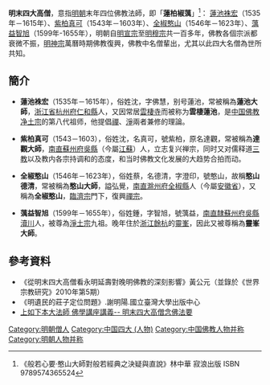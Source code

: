 
{{明末四大高僧}}

'''明末四大高僧'''，意指[[明朝|明朝]]末年四位佛教法師，即「'''蓮柏椒蕅'''」<ref>《般若心要·憨山大師對般若經典之決疑與直說》林中華 寂浪出版 ISBN 9789574365524</ref>： [[蓮池袾宏|蓮池袾宏]]（1535年－1615年）、[[紫柏真可|紫柏真可]]（1543年－1603年）、[[全椒憨山|全椒憨山]]（1546年－1623年）、[[蕅益智旭|蕅益智旭]]（1599年-1655年），明朝自[[明宣宗|明宣宗]]至[[明穆宗|明穆宗]]共一百多年，佛教各個宗派都衰微不振，[[明神宗|明神宗]]萬曆時期佛教復興，佛教中名僧輩出，尤其以此四大名僧為世所共知。

==簡介==
*'''蓮池袾宏'''（1535年－1615年），俗姓沈，字佛慧，别号蓮池，常被稱為'''蓮池大師'''，[[浙江省|浙江省]][[杭州府|杭州府]][[仁和縣|仁和縣]]人，又因常居[[雲棲寺|雲棲寺]]而被称为'''雲棲蓮池'''，是[[中国|中国]][[佛教|佛教]][[淨土宗_(中國)|净土宗]]的第八代祖师，他提倡[[禪宗|禪]]、[[淨土宗_(中國)|淨]]兩者兼修的理論。

*'''紫柏真可'''（1543－1603），俗姓沈，名真可，號紫柏，原名達觀，常被稱為'''達觀大師'''，[[南直|南直]][[蘇州府|蘇州府]][[吳縣|吳縣]]（今屬[[江蘇|江蘇]]）人，立志复兴禅宗，同时又对儒释道[[三教|三教]]以及教内各宗持调和的态度，和当时佛教文化发展的大趋势合拍而动。

*'''全椒憨山'''（1546年－1623年），俗姓蔡，名德清，字澄印，號憨山，故稱'''憨山德清'''，常被稱為'''憨山大師'''，謚弘覺，[[南直|南直]][[滁州|滁州府]][[全椒縣|全椒縣]]人（今屬[[安徽省|安徽省]]），又稱為'''全椒憨山'''，[[臨濟宗|臨濟宗]]門下，復興[[禪宗|禪宗]]。

*'''蕅益智旭'''（1599年－1655年），俗姓鍾，字智旭，號蕅益，[[南直隸|南直隸]][[蘇州府|蘇州府]][[吳縣|吳縣]][[木瀆|瀆川]]人，被尊為[[淨土宗_(中國)|淨土宗]]九祖。晚年住於[[浙江|浙江]][[餘杭|餘杭]]的[[靈峯|靈峯]]，因此又被尊稱為'''靈峯大師'''。

==參考資料==
{{reflist}}
*《從明末四大高僧看永明延壽對晚明佛教的深刻影響》黃公元（並錄於《世界宗教研究》2010年第5期）
*《明遺民的莊子定位問題》.謝明陽.國立臺灣大學出版中心
*[https://web.archive.org/web/20160407131536/http://fawang.hihosting.hinet.net/ebook/ebook059-all.htm 上如下本大法師 佛學講座講義-- 明末四大高僧念佛法要]

[[Category:明朝僧人|Category:明朝僧人]]
[[Category:中国四大_(人物)|Category:中国四大 (人物)]]
[[Category:中国佛教人物并称|Category:中国佛教人物并称]]
[[Category:明朝人物并称|Category:明朝人物并称]]
